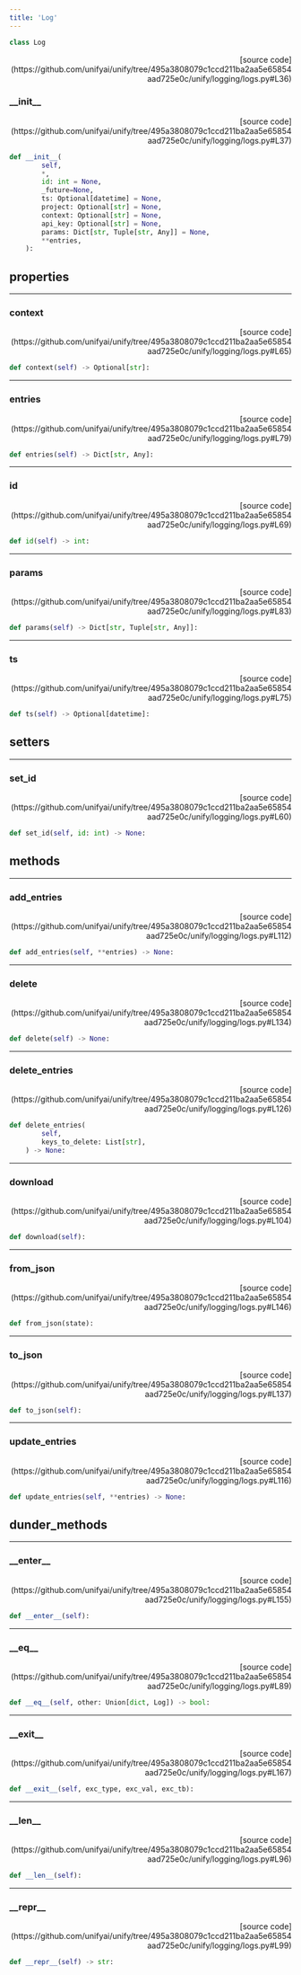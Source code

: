```yaml
---
title: 'Log'
---
```


```python
class Log
```

<p align="right">[source code](https://github.com/unifyai/unify/tree/495a3808079c1ccd211ba2aa5e65854aad725e0c/unify/logging/logs.py#L36)</p>



### \_\_init\_\_

<p align="right">[source code](https://github.com/unifyai/unify/tree/495a3808079c1ccd211ba2aa5e65854aad725e0c/unify/logging/logs.py#L37)</p>

```python
def __init__(
        self,
        *,
        id: int = None,
        _future=None,
        ts: Optional[datetime] = None,
        project: Optional[str] = None,
        context: Optional[str] = None,
        api_key: Optional[str] = None,
        params: Dict[str, Tuple[str, Any]] = None,
        **entries,
    ):
```



## properties

---

### context

<p align="right">[source code](https://github.com/unifyai/unify/tree/495a3808079c1ccd211ba2aa5e65854aad725e0c/unify/logging/logs.py#L65)</p>

```python
def context(self) -> Optional[str]:
```



---

### entries

<p align="right">[source code](https://github.com/unifyai/unify/tree/495a3808079c1ccd211ba2aa5e65854aad725e0c/unify/logging/logs.py#L79)</p>

```python
def entries(self) -> Dict[str, Any]:
```



---

### id

<p align="right">[source code](https://github.com/unifyai/unify/tree/495a3808079c1ccd211ba2aa5e65854aad725e0c/unify/logging/logs.py#L69)</p>

```python
def id(self) -> int:
```



---

### params

<p align="right">[source code](https://github.com/unifyai/unify/tree/495a3808079c1ccd211ba2aa5e65854aad725e0c/unify/logging/logs.py#L83)</p>

```python
def params(self) -> Dict[str, Tuple[str, Any]]:
```



---

### ts

<p align="right">[source code](https://github.com/unifyai/unify/tree/495a3808079c1ccd211ba2aa5e65854aad725e0c/unify/logging/logs.py#L75)</p>

```python
def ts(self) -> Optional[datetime]:
```



## setters

---

### set\_id

<p align="right">[source code](https://github.com/unifyai/unify/tree/495a3808079c1ccd211ba2aa5e65854aad725e0c/unify/logging/logs.py#L60)</p>

```python
def set_id(self, id: int) -> None:
```



## methods

---

### add\_entries

<p align="right">[source code](https://github.com/unifyai/unify/tree/495a3808079c1ccd211ba2aa5e65854aad725e0c/unify/logging/logs.py#L112)</p>

```python
def add_entries(self, **entries) -> None:
```



---

### delete

<p align="right">[source code](https://github.com/unifyai/unify/tree/495a3808079c1ccd211ba2aa5e65854aad725e0c/unify/logging/logs.py#L134)</p>

```python
def delete(self) -> None:
```



---

### delete\_entries

<p align="right">[source code](https://github.com/unifyai/unify/tree/495a3808079c1ccd211ba2aa5e65854aad725e0c/unify/logging/logs.py#L126)</p>

```python
def delete_entries(
        self,
        keys_to_delete: List[str],
    ) -> None:
```



---

### download

<p align="right">[source code](https://github.com/unifyai/unify/tree/495a3808079c1ccd211ba2aa5e65854aad725e0c/unify/logging/logs.py#L104)</p>

```python
def download(self):
```



---

### from\_json

<p align="right">[source code](https://github.com/unifyai/unify/tree/495a3808079c1ccd211ba2aa5e65854aad725e0c/unify/logging/logs.py#L146)</p>

```python
def from_json(state):
```



---

### to\_json

<p align="right">[source code](https://github.com/unifyai/unify/tree/495a3808079c1ccd211ba2aa5e65854aad725e0c/unify/logging/logs.py#L137)</p>

```python
def to_json(self):
```



---

### update\_entries

<p align="right">[source code](https://github.com/unifyai/unify/tree/495a3808079c1ccd211ba2aa5e65854aad725e0c/unify/logging/logs.py#L116)</p>

```python
def update_entries(self, **entries) -> None:
```



## dunder_methods

---

### \_\_enter\_\_

<p align="right">[source code](https://github.com/unifyai/unify/tree/495a3808079c1ccd211ba2aa5e65854aad725e0c/unify/logging/logs.py#L155)</p>

```python
def __enter__(self):
```



---

### \_\_eq\_\_

<p align="right">[source code](https://github.com/unifyai/unify/tree/495a3808079c1ccd211ba2aa5e65854aad725e0c/unify/logging/logs.py#L89)</p>

```python
def __eq__(self, other: Union[dict, Log]) -> bool:
```



---

### \_\_exit\_\_

<p align="right">[source code](https://github.com/unifyai/unify/tree/495a3808079c1ccd211ba2aa5e65854aad725e0c/unify/logging/logs.py#L167)</p>

```python
def __exit__(self, exc_type, exc_val, exc_tb):
```



---

### \_\_len\_\_

<p align="right">[source code](https://github.com/unifyai/unify/tree/495a3808079c1ccd211ba2aa5e65854aad725e0c/unify/logging/logs.py#L96)</p>

```python
def __len__(self):
```



---

### \_\_repr\_\_

<p align="right">[source code](https://github.com/unifyai/unify/tree/495a3808079c1ccd211ba2aa5e65854aad725e0c/unify/logging/logs.py#L99)</p>

```python
def __repr__(self) -> str:
```

